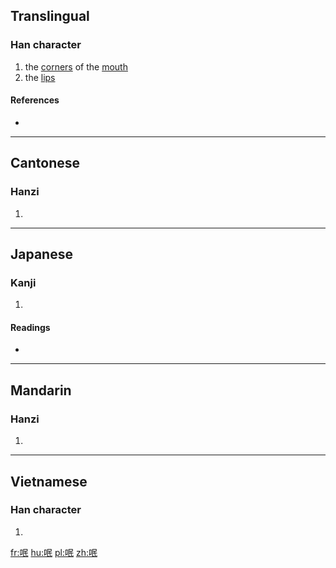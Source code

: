 ==Translingual==

===Han character===
{{Han char|rn=30|rad=口|as=05|sn=8|four=67047|canj=RRVP|ids=⿰口民}}

# the [[corner]]s of the [[mouth]]
# the [[lip]]s

====References====
* {{Han ref|kx=0181.240|dkj=03429|dj=0399.300|hdz=10609.060|uh=5461|ud=21601|bh=CBEA|bd=52202}}

----

==Cantonese==

===Hanzi===
{{yue-hanzi|jyut=[[man3]]|y=man3}}

# {{defn|lang=yue|sort=口05}}

----

==Japanese==

===Kanji===
{{ja-kanji|grade=|rs=口05}}

# {{defn|lang=ja|sort=口05}}

====Readings====
* {{ja-readings|on=[[ぶん]] (bun), [[もん]] (mon)|kun=[[くちばた]] (kuchibata)}}

----

==Mandarin==

===Hanzi===
{{cmn-hanzi|pin=[[wěn]] ([[wen3]])|wg=wen<sup>3</sup>}}

# {{defn|lang=cmn|sort=口05}}

----

==Vietnamese==

===Han character===
{{vi-hantu|[[răn]]|rs=口05}}

# {{defn|lang=vi|sort=口05}}

[[fr:呡]]
[[hu:呡]]
[[pl:呡]]
[[zh:呡]]